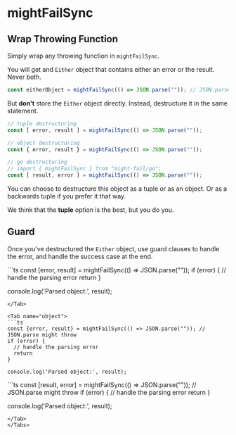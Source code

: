 # mightFailSync

## Wrap Throwing Function

Simply wrap any throwing function in `mightFailSync`.

You will get and `Either` object that contains either an error or the result. Never both. 


```ts
const eitherObject = mightFailSync(() => JSON.parse("")); // JSON.parse might throw
```

But **don't** store the `Either` object directly. Instead, destructure it in the same statement.

```ts
// tuple destructuring
const [ error, result ] = mightFailSync(() => JSON.parse(""));

// object destructuring
const { error, result } = mightFailSync(() => JSON.parse(""));

// go destructuring
// import { mightFailSync } from "might-fail/go";
const [ result, error ] = mightFailSync(() => JSON.parse(""));
```

You can choose to destructure this object as a tuple or as an object. Or as a backwards tuple if you prefer it that way.

We think that the **tuple** option is the best, but you do you.

## Guard

Once you've destructured the `Either` object, use guard clauses to handle the error, and handle the success case at the end.

<Tabs>
<Tab name="tuple">
```ts
const [error, result] = mightFailSync(() => JSON.parse("")); 
if (error) {
  // handle the parsing error
  return
}

console.log('Parsed object:', result);
```
</Tab>

<Tab name="object">
```ts
const {error, result} = mightFailSync(() => JSON.parse("")); // JSON.parse might throw
if (error) {
  // handle the parsing error
  return
}

console.log('Parsed object:', result);
```
</Tab>
<Tab name="go">
```ts
const [result, error] = mightFailSync(() => JSON.parse("")); // JSON.parse might throw
if (error) {
  // handle the parsing error
  return
}

console.log('Parsed object:', result);
```
</Tab>
</Tabs>
